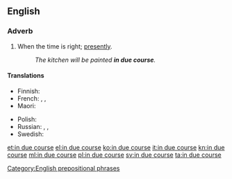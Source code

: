 ==English==

===Adverb===
{{en-adv|head=[[in]] [[due course]]|-}}

# When the time is right; [[presently]].
#: ''The kitchen will be painted '''in due course'''.''

====Translations====
{{trans-top|when the time is right}}
* Finnish: {{t|fi|aikanaan}}
* French: {{t|fr|au moment voulu}}, {{t|fr|en temps voulu}}, {{t|fr|le moment venu}}
* Maori: {{t|mi|nāwai rā}}
{{trans-mid}}
* Polish: {{t|pl|we właściwym czasie}}
* Russian: {{t|ru|в своё вре́мя}} {{qualifier|timely}}, {{t|ru|до́лжным о́бразом}} {{qualifier|properly, duly}}, {{t+|ru|своевре́менно}} {{qualifier|timely}}
* Swedish: {{t+|sv|i sinom tid}}
{{trans-bottom}}

[[Category:English prepositional phrases]]

[[et:in due course]]
[[el:in due course]]
[[ko:in due course]]
[[it:in due course]]
[[kn:in due course]]
[[ml:in due course]]
[[pl:in due course]]
[[sv:in due course]]
[[ta:in due course]]
